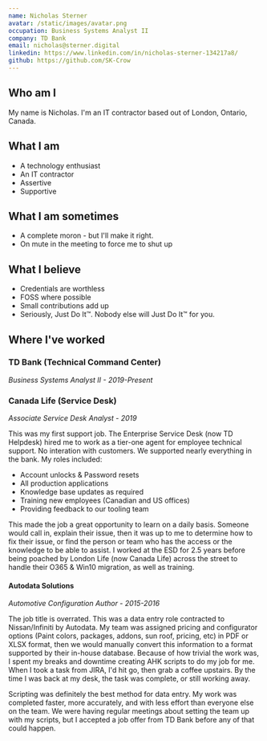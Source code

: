 ```yaml
---
name: Nicholas Sterner
avatar: /static/images/avatar.png
occupation: Business Systems Analyst II
company: TD Bank
email: nicholas@sterner.digital
linkedin: https://www.linkedin.com/in/nicholas-sterner-134217a8/
github: https://github.com/SK-Crow
---
```


## Who am I
My name is Nicholas.  I'm an IT contractor based out of London, Ontario, Canada.

## What I am
- A technology enthusiast
- An IT contractor
- Assertive
- Supportive

## What I am sometimes
- A complete moron - but I'll make it right.
- On mute in the meeting to force me to shut up

## What I believe
- Credentials are worthless
- FOSS where possible
- Small contributions add up
- Seriously, Just Do It™.  Nobody else will Just Do It™ for you.

## Where I've worked
### TD Bank (Technical Command Center)
*Business Systems Analyst II - 2019-Present*

### Canada Life (Service Desk)
*Associate Service Desk Analyst - 2019*

This was my first support job.  The Enterprise Service Desk (now TD Helpdesk) hired me to work as a tier-one agent for employee technical support.  No interation with customers.  We supported nearly everything in the bank.  My roles included:

- Account unlocks & Password resets
- All production applications
- Knowledge base updates as required
- Training new employees (Canadian and US offices)
- Providing feedback to our tooling team

This made the job a great opportunity to learn on a daily basis.  Someone would call in, explain their issue, then it was up to me to determine how to fix their issue, or find the person or team who has the access or the knowledge to be able to assist.  I worked at the ESD for 2.5 years before being poached by London Life (now Canada Life) across the street to handle their O365 & Win10 migration, as well as training.

#### Autodata Solutions
*Automotive Configuration Author - 2015-2016*

The job title is overrated.  This was a data entry role contracted to Nissan/Infiniti by Autodata.  My team was assigned pricing and configurator options (Paint colors, packages, addons, sun roof, pricing, etc) in PDF or XLSX format, then we would manually convert this information to a format supported by their in-house database. Because of how trivial the work was, I spent my breaks and downtime creating AHK scripts to do my job for me.  When I took a task from JIRA, I'd hit go, then grab a coffee upstairs.  By the time I was back at my desk, the task was complete, or still working away.

Scripting was definitely the best method for data entry.  My work was completed faster, more accurately, and with less effort than everyone else on the team.  We were having regular meetings about setting the team up with my scripts, but I accepted a job offer from TD Bank before any of that could happen.